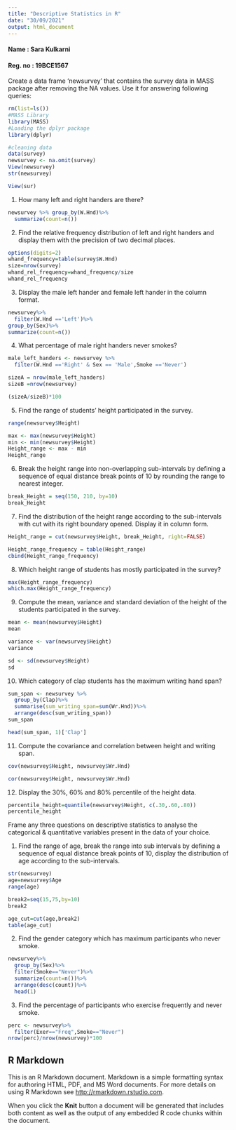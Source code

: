 ```yaml
---
title: "Descriptive Statistics in R"
date: "30/09/2021"
output: html_document
---
```

#### Name : Sara Kulkarni
#### Reg. no : 19BCE1567

Create a data frame ‘newsurvey’ that contains the survey data in MASS package after removing the NA values. Use it for answering following queries:

```r
rm(list=ls())
#MASS Library
library(MASS)
#Loading the dplyr package
library(dplyr)
```

```r
#cleaning data
data(survey)
newsurvey <- na.omit(survey)
View(newsurvey)
str(newsurvey)

View(sur)
```

1. How many left and right handers are there?

```r
newsurvey %>% group_by(W.Hnd)%>%
  summarize(count=n())
```

2. Find the relative frequency distribution of left and right handers and display them with the precision of two decimal places.

```r
options(digits=2)
whand_frequency=table(survey$W.Hnd)
size=nrow(survey)
whand_rel_frequency=whand_frequency/size
whand_rel_frequency
```

3. Display the male left hander and female left hander in the column format.

```r
newsurvey%>%
  filter(W.Hnd =='Left')%>%
group_by(Sex)%>%
summarize(count=n())
```

4. What percentage of male right handers never smokes?

```r
male_left_handers <- newsurvey %>%
  filter(W.Hnd =='Right' & Sex == 'Male',Smoke =='Never')

sizeA = nrow(male_left_handers)
sizeB =nrow(newsurvey)

(sizeA/sizeB)*100

```

5. Find the range of students’ height participated in the survey.


```r
range(newsurvey$Height)
```

```r
max <- max(newsurvey$Height)
min <- min(newsurvey$Height)
Height_range <- max - min
Height_range
```


6. Break the height range into non-overlapping sub-intervals by defining a sequence of equal distance break points of 10 by rounding the range to nearest integer.

```r
break_Height = seq(150, 210, by=10)
break_Height
```

7. Find the distribution of the height range according to the sub-intervals with cut with its right boundary opened. Display it in column form.

```r
Height_range = cut(newsurvey$Height, break_Height, right=FALSE)

Height_range_frequency = table(Height_range)
cbind(Height_range_frequency)
```

8. Which height range of students has mostly participated in the survey?

```r
max(Height_range_frequency)
which.max(Height_range_frequency)
```

9. Compute the mean, variance and standard deviation of the height of the students participated in the survey.

```r
mean <- mean(newsurvey$Height)
mean

variance <- var(newsurvey$Height)
variance

sd <- sd(newsurvey$Height)
sd
```

10. Which category of clap students has the maximum writing hand span?

```r
sum_span <- newsurvey %>%
  group_by(Clap)%>%
  summarise(sum_writing_span=sum(Wr.Hnd))%>%
  arrange(desc(sum_writing_span))
sum_span
```

```r
head(sum_span, 1)['Clap']
```

11. Compute the covariance and correlation between height and writing span.

```r
cov(newsurvey$Height, newsurvey$Wr.Hnd)
```

```r
cor(newsurvey$Height, newsurvey$Wr.Hnd)
```

12. Display the 30%, 60% and 80% percentile of the height data.
```r
percentile_height=quantile(newsurvey$Height, c(.30,.60,.80))
percentile_height
```

Frame any three questions on descriptive statistics to analyse the categorical & quantitative variables present in the data of your choice.

1. Find the range of age, break the range into sub intervals by defining a sequence of equal distance break points of 10, display the distribution of age according to the sub-intervals.

```r
str(newsurvey)
age=newsurvey$Age
range(age)
```

```r
break2=seq(15,75,by=10)
break2
```

```r
age_cut=cut(age,break2)
table(age_cut)
```

2. Find the gender category which has maximum participants who never smoke.

```r
newsurvey%>%
  group_by(Sex)%>%
  filter(Smoke=="Never")%>%
  summarize(count=n())%>%
  arrange(desc(count))%>%
  head(1)
```

3. Find the percentage of participants who exercise frequently and never smoke.

```r
perc <- newsurvey%>%
  filter(Exer=="Freq",Smoke=="Never")
nrow(perc)/nrow(newsurvey)*100
```

## R Markdown

This is an R Markdown document. Markdown is a simple formatting syntax for authoring HTML, PDF, and MS Word documents. For more details on using R Markdown see <http://rmarkdown.rstudio.com>.

When you click the **Knit** button a document will be generated that includes both content as well as the output of any embedded R code chunks within the document.
